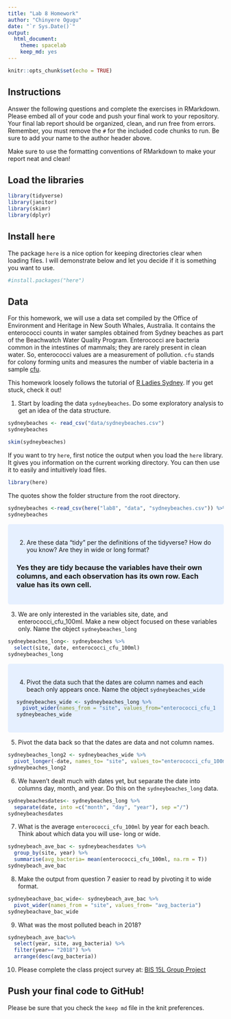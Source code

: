 ```yaml
---
title: "Lab 8 Homework"
author: "Chinyere Ogugu"
date: "`r Sys.Date()`"
output:
  html_document: 
    theme: spacelab
    keep_md: yes
---
```


```r
knitr::opts_chunk$set(echo = TRUE)
```

## Instructions
Answer the following questions and complete the exercises in RMarkdown. Please embed all of your code and push your final work to your repository. Your final lab report should be organized, clean, and run free from errors. Remember, you must remove the `#` for the included code chunks to run. Be sure to add your name to the author header above.  

Make sure to use the formatting conventions of RMarkdown to make your report neat and clean!  

## Load the libraries
```r
library(tidyverse)
library(janitor)
library(skimr)
library(dplyr)
``` 

## Install `here`
The package `here` is a nice option for keeping directories clear when loading files. I will demonstrate below and let you decide if it is something you want to use.  
```r
#install.packages("here")
```

## Data
For this homework, we will use a data set compiled by the Office of Environment and Heritage in New South Whales, Australia. It contains the enterococci counts in water samples obtained from Sydney beaches as part of the Beachwatch Water Quality Program. Enterococci are bacteria common in the intestines of mammals; they are rarely present in clean water. So, enterococci values are a measurement of pollution. `cfu` stands for colony forming units and measures the number of viable bacteria in a sample [cfu](https://en.wikipedia.org/wiki/Colony-forming_unit).   

This homework loosely follows the tutorial of [R Ladies Sydney](https://rladiessydney.org/). If you get stuck, check it out!  

1. Start by loading the data `sydneybeaches`. Do some exploratory analysis to get an idea of the data structure.
```r
sydneybeaches <- read_csv("data/sydneybeaches.csv")
sydneybeaches
```
```r
skim(sydneybeaches)
```

If you want to try `here`, first notice the output when you load the `here` library. It gives you information on the current working directory. You can then use it to easily and intuitively load files.
```r
library(here)
```

The quotes show the folder structure from the root directory.
```r
sydneybeaches <-read_csv(here("lab8", "data", "sydneybeaches.csv")) %>% janitor::clean_names()
sydneybeaches
```
<style>
div.blue { background-color:#e6f0ff; border-radius: 5px; padding: 20px;}
</style>

<div class = "blue">

2. Are these data "tidy" per the definitions of the tidyverse? How do you know? Are they in wide or long format?

### Yes they are tidy because the variables have their own columns, and each observation has its own row. Each value has its own cell. 
</div>

3. We are only interested in the variables site, date, and enterococci_cfu_100ml. Make a new object focused on these variables only. Name the object `sydneybeaches_long`
```r
sydneybeaches_long<- sydneybeaches %>% 
  select(site, date, enterococci_cfu_100ml)
sydneybeaches_long
```

<style>
div.blue { background-color:#e6f0ff; border-radius: 5px; padding: 20px;}
</style>

<div class = "blue">
4. Pivot the data such that the dates are column names and each beach only appears once. Name the object `sydneybeaches_wide`
```r
sydneybeaches_wide <- sydneybeaches_long %>% 
  pivot_wider(names_from = "site", values_from="enterococci_cfu_100ml")
sydneybeaches_wide
```
</div>

5. Pivot the data back so that the dates are data and not column names.
```r
sydneybeaches_long2 <- sydneybeaches_wide %>% 
  pivot_longer(-date, names_to= "site", values_to="enterococci_cfu_100ml")
sydneybeaches_long2
```

6. We haven't dealt much with dates yet, but separate the date into columns day, month, and year. Do this on the `sydneybeaches_long` data.

```r
sydneybeachesdates<- sydneybeaches_long %>% 
  separate(date, into =c("month", "day", "year"), sep ="/")
sydneybeachesdates
```

7. What is the average `enterococci_cfu_100ml` by year for each beach. Think about which data you will use- long or wide.
```r
sydneybeach_ave_bac <- sydneybeachesdates %>% 
  group_by(site, year) %>% 
  summarise(avg_bacteria= mean(enterococci_cfu_100ml, na.rm = T))
sydneybeach_ave_bac
```


8. Make the output from question 7 easier to read by pivoting it to wide format.

```r
sydneybeachave_bac_wide<- sydneybeach_ave_bac %>% 
  pivot_wider(names_from = "site", values_from= "avg_bacteria")
sydneybeachave_bac_wide
```

9. What was the most polluted beach in 2018?
```r
sydneybeach_ave_bac%>% 
  select(year, site, avg_bacteria) %>% 
  filter(year== "2018") %>% 
  arrange(desc(avg_bacteria))
```


10. Please complete the class project survey at: [BIS 15L Group Project](https://forms.gle/H2j69Z3ZtbLH3efW6)


## Push your final code to GitHub!
Please be sure that you check the `keep md` file in the knit preferences.   